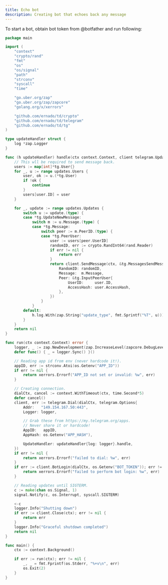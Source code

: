 ```yaml
---
title: Echo bot
description: Creating bot that echoes back any message
---
```


To start a bot, obtain bot token from @botfather and run following:
```go title=main.go lineNumbers=true highlight={50-57,81,94-96}
package main

import (
	"context"
	"crypto/rand"
	"fmt"
	"os"
	"os/signal"
	"path"
	"strconv"
	"syscall"
	"time"

	"go.uber.org/zap"
	"go.uber.org/zap/zapcore"
	"golang.org/x/xerrors"

	"github.com/ernado/td/crypto"
	"github.com/ernado/td/telegram"
	"github.com/ernado/td/tg"
)

type updateHandler struct {
	log *zap.Logger
}

func (h updateHandler) handle(ctx context.Context, client telegram.UpdateClient, updates *tg.Updates) error {
	// This wll be required to send message back.
	users := map[int]*tg.User{}
	for _, u := range updates.Users {
		user, ok := u.(*tg.User)
		if !ok {
			continue
		}
		users[user.ID] = user
	}

	for _, update := range updates.Updates {
		switch u := update.(type) {
		case *tg.UpdateNewMessage:
			switch m := u.Message.(type) {
			case *tg.Message:
				switch peer := m.PeerID.(type) {
				case *tg.PeerUser:
					user := users[peer.UserID]
					randomID, err := crypto.RandInt64(rand.Reader)
					if err != nil {
						return err
					}
					return client.SendMessage(ctx, &tg.MessagesSendMessageRequest{
						RandomID: randomID,
						Message:  m.Message,
						Peer: &tg.InputPeerUser{
							UserID:     user.ID,
							AccessHash: user.AccessHash,
						},
					})
				}
			}
		default:
			h.log.With(zap.String("update_type", fmt.Sprintf("%T", u))).Info("Ignoring update")
		}
	}
	return nil
}

func run(ctx context.Context) error {
	logger, _ := zap.NewDevelopment(zap.IncreaseLevel(zapcore.DebugLevel))
	defer func() { _ = logger.Sync() }()

	// Reading app id from env (never hardcode it!).
	appID, err := strconv.Atoi(os.Getenv("APP_ID"))
	if err != nil {
		return xerrors.Errorf("APP_ID not set or invalid: %w", err)
	}

	// Creating connection.
	dialCtx, cancel := context.WithTimeout(ctx, time.Second*5)
	defer cancel()
	client, err := telegram.Dial(dialCtx, telegram.Options{
		Addr:   "149.154.167.50:443",
		Logger: logger,

		// Grab these from https://my.telegram.org/apps.
		// Never share it or hardcode!
		AppID:   appID,
		AppHash: os.Getenv("APP_HASH"),

		UpdateHandler: updateHandler{log: logger}.handle,
	})
	if err != nil {
		return xerrors.Errorf("failed to dial: %w", err)
	}
	if err := client.BotLogin(dialCtx, os.Getenv("BOT_TOKEN")); err != nil {
		return xerrors.Errorf("failed to perform bot login: %w", err)
	}

	// Reading updates until SIGTERM.
	c := make(chan os.Signal, 1)
	signal.Notify(c, os.Interrupt, syscall.SIGTERM)

	<-c
	logger.Info("Shutting down")
	if err := client.Close(ctx); err != nil {
		return err
	}
	logger.Info("Graceful shutdown completed")
	return nil
}

func main() {
	ctx := context.Background()

	if err := run(ctx); err != nil {
		_, _ = fmt.Fprintf(os.Stderr, "%+v\n", err)
		os.Exit(2)
	}
}
```
